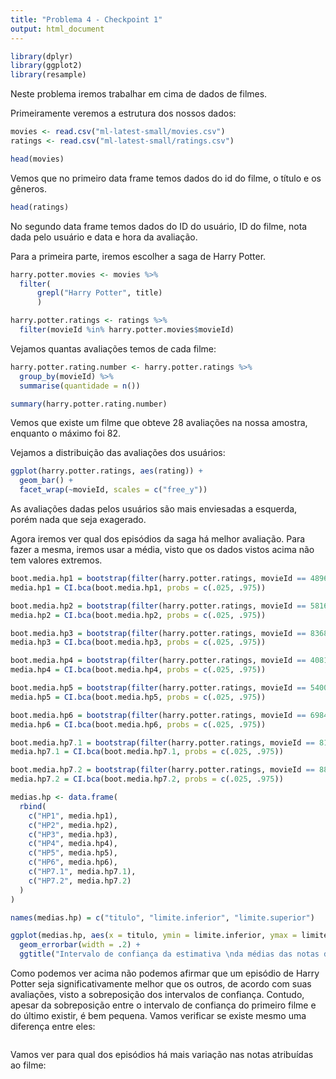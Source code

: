 ```yaml
---
title: "Problema 4 - Checkpoint 1"
output: html_document
---
```


```r
library(dplyr)
library(ggplot2)
library(resample)
```

Neste problema iremos trabalhar em cima de dados de filmes.

Primeiramente veremos a estrutura dos nossos dados:

```r
movies <- read.csv("ml-latest-small/movies.csv")
ratings <- read.csv("ml-latest-small/ratings.csv")

head(movies)
```

Vemos que no primeiro data frame temos dados do id do filme, o título e os gêneros.

```r
head(ratings)
```

No segundo data frame temos dados do ID do usuário, ID do filme, nota dada pelo usuário e data e hora da avaliação.

Para a primeira parte, iremos escolher a saga de Harry Potter.

```r
harry.potter.movies <- movies %>%
  filter(
      grepl("Harry Potter", title)
      )

harry.potter.ratings <- ratings %>%
  filter(movieId %in% harry.potter.movies$movieId)
```

Vejamos quantas avaliações temos de cada filme:

```r
harry.potter.rating.number <- harry.potter.ratings %>%
  group_by(movieId) %>%
  summarise(quantidade = n())

summary(harry.potter.rating.number)
```

Vemos que existe um filme que obteve 28 avaliações na nossa amostra, enquanto o máximo foi 82.

Vejamos a distribuição das avaliações dos usuários:

```r
ggplot(harry.potter.ratings, aes(rating)) +
  geom_bar() + 
  facet_wrap(~movieId, scales = c("free_y"))
```

As avaliações dadas pelos usuários são mais enviesadas a esquerda, porém nada que seja exagerado.

Agora iremos ver qual dos episódios da saga há melhor avaliação. Para fazer a mesma, iremos usar a média, visto que os dados vistos acima não tem valores extremos.

```r
boot.media.hp1 = bootstrap(filter(harry.potter.ratings, movieId == 4896), mean(rating), R = 1000)
media.hp1 = CI.bca(boot.media.hp1, probs = c(.025, .975))

boot.media.hp2 = bootstrap(filter(harry.potter.ratings, movieId == 5816), mean(rating), R = 1000)
media.hp2 = CI.bca(boot.media.hp2, probs = c(.025, .975))

boot.media.hp3 = bootstrap(filter(harry.potter.ratings, movieId == 8368), mean(rating), R = 1000)
media.hp3 = CI.bca(boot.media.hp3, probs = c(.025, .975))

boot.media.hp4 = bootstrap(filter(harry.potter.ratings, movieId == 40815), mean(rating), R = 1000)
media.hp4 = CI.bca(boot.media.hp4, probs = c(.025, .975))

boot.media.hp5 = bootstrap(filter(harry.potter.ratings, movieId == 54001), mean(rating), R = 1000)
media.hp5 = CI.bca(boot.media.hp5, probs = c(.025, .975))

boot.media.hp6 = bootstrap(filter(harry.potter.ratings, movieId == 69844), mean(rating), R = 1000)
media.hp6 = CI.bca(boot.media.hp6, probs = c(.025, .975))

boot.media.hp7.1 = bootstrap(filter(harry.potter.ratings, movieId == 81834), mean(rating), R = 1000)
media.hp7.1 = CI.bca(boot.media.hp7.1, probs = c(.025, .975))

boot.media.hp7.2 = bootstrap(filter(harry.potter.ratings, movieId == 88125), mean(rating), R = 1000)
media.hp7.2 = CI.bca(boot.media.hp7.2, probs = c(.025, .975))

medias.hp <- data.frame(
  rbind(
    c("HP1", media.hp1),
    c("HP2", media.hp2),
    c("HP3", media.hp3),
    c("HP4", media.hp4),
    c("HP5", media.hp5),
    c("HP6", media.hp6),
    c("HP7.1", media.hp7.1),
    c("HP7.2", media.hp7.2)
  )
)

names(medias.hp) = c("titulo", "limite.inferior", "limite.superior")

ggplot(medias.hp, aes(x = titulo, ymin = limite.inferior, ymax = limite.superior)) +
  geom_errorbar(width = .2) +
  ggtitle("Intervalo de confiança da estimativa \nda médias das notas dos filmes de Harry Potter")
```

Como podemos ver acima não podemos afirmar que um episódio de Harry Potter seja significativamente melhor que os outros, de acordo com suas avaliações, visto a sobreposição dos intervalos de confiança. Contudo, apesar da sobreposição entre o intervalo de confiança do primeiro filme e do último existir, é bem pequena. Vamos verificar se existe mesmo uma diferença entre eles:

```r

```


Vamos ver para qual dos episódios há mais variação nas notas atribuídas ao filme:


